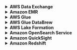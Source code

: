 <details>
  <summary> <strong>AWS Data Exchange</strong> </summary>

  **What it is:**  
  AWS Data Exchange makes it easy to **find, subscribe to, and use third-party datasets** in the cloud, such as demographics, weather, or financial data.

  **Why it matters:**  
  - Enables **external data integration** for AI/ML models  
  - Automates data subscription, delivery, and updates  
  - Helps enhance model accuracy with premium datasets

  **Typical Use Cases:**  
  - Enriching ML models with weather or location data  
  - Using healthcare or financial datasets from third parties  
  - Automating ingestion of licensed datasets into S3 or Redshift

  [Learn more](https://aws.amazon.com/data-exchange/)
</details>

<details>
  <summary> <strong>Amazon EMR</strong> </summary>

  **What it is:**  
  Amazon EMR is a managed cluster platform that **runs big data frameworks** like Apache Spark, Hive, and Hadoop for data processing and transformation at scale.

  **Why it matters:**  
  - Supports **large-scale data preprocessing** for ML  
  - Easily processes petabytes of structured or unstructured data  
  - Integrates with S3, HDFS, Redshift, and more

  **Typical Use Cases:**  
  - Preprocessing datasets for ML models  
  - Running Spark ML jobs at scale  
  - Performing distributed feature engineering

  [Learn more](https://aws.amazon.com/emr/)
</details>

<details>
  <summary> <strong>AWS Glue</strong> </summary>

  **What it is:**  
  AWS Glue is a **serverless data integration service** that discovers, prepares, and combines data for analytics and ML, using ETL pipelines.

  **Why it matters:**  
  - Automates **data cataloging, cleaning, and transformation**  
  - Integrates directly with S3, Redshift, and RDS  
  - Supports Python- and Spark-based ETL jobs

  **Typical Use Cases:**  
  - Cleaning and joining ML training data  
  - Building ETL pipelines for AI dashboards  
  - Creating feature pipelines for SageMaker models

  [Learn more](https://aws.amazon.com/glue/)
</details>

<details>
  <summary> <strong>AWS Glue DataBrew</strong> </summary>

  **What it is:**  
  Glue DataBrew is a **visual data preparation tool** for users who want to clean and normalize data without writing code.

  **Why it matters:**  
  - Enables **non-developers to explore and prepare datasets**  
  - Provides 250+ built-in transformations (e.g., deduplication, joins)  
  - Accelerates data prep for ML pipelines and dashboards

  **Typical Use Cases:**  
  - Exploring AI/ML datasets visually  
  - Removing outliers, fixing nulls before model training  
  - Generating reusable transformations with no code

  [Learn more](https://aws.amazon.com/glue/features/databrew/)
</details>

<details>
  <summary> <strong>AWS Lake Formation</strong> </summary>

  **What it is:**  
  Lake Formation helps you **build, secure, and manage data lakes** on AWS. It simplifies ingesting, cataloging, and securing data from various sources into S3.

  **Why it matters:**  
  - Makes it easier to create a **centralized data lake for AI**  
  - Provides **fine-grained data access control**  
  - Integrates with Glue, Athena, Redshift, and SageMaker

  **Typical Use Cases:**  
  - Creating data lakes for AI training and analysis  
  - Managing data access permissions for teams  
  - Curating and tagging ML training datasets

  [Learn more](https://aws.amazon.com/lake-formation/)
</details>

<details>
  <summary> <strong>Amazon OpenSearch Service</strong> </summary>

  **What it is:**  
  OpenSearch Service is a managed search and analytics engine that supports **full-text search, log analytics, and vector search** for AI use cases.

  **Why it matters:**  
  - Supports **semantic search and RAG (Retrieval-Augmented Generation)**  
  - Integrates with Bedrock Knowledge Bases  
  - Includes k-NN vector indexing for similarity search

  **Typical Use Cases:**  
  - Powering AI chatbots with semantic search  
  - Storing and retrieving embeddings for vector search  
  - Building analytics dashboards from log data

  [Learn more](https://aws.amazon.com/opensearch-service/)
</details>

<details>
  <summary> <strong>Amazon QuickSight</strong> </summary>

  **What it is:**  
  QuickSight is AWS’s **business intelligence and data visualization** tool that helps create dashboards, reports, and charts from various data sources.

  **Why it matters:**  
  - Allows **real-time visualization of AI/ML results**  
  - Supports embedded dashboards in apps  
  - Uses ML-powered insights (e.g., anomaly detection, forecasting)

  **Typical Use Cases:**  
  - Visualizing model predictions or performance metrics  
  - Creating dashboards for business stakeholders  
  - Monitoring usage and accuracy trends for ML solutions

  [Learn more](https://aws.amazon.com/quicksight/)
</details>

<details>
  <summary> <strong>Amazon Redshift</strong> </summary>

  **What it is:**  
  Amazon Redshift is a **fully managed cloud data warehouse** that lets you analyze structured and semi-structured data at scale using SQL.

  **Why it matters:**  
  - Integrates with SageMaker for **in-database ML**  
  - Supports Redshift ML to run models directly in the warehouse  
  - Handles **petabyte-scale analytics**

  **Typical Use Cases:**  
  - Running AI inference directly in SQL queries  
  - Building AI-powered dashboards from transactional data  
  - Training ML models on aggregated data

  [Learn more](https://aws.amazon.com/redshift/)
</details>